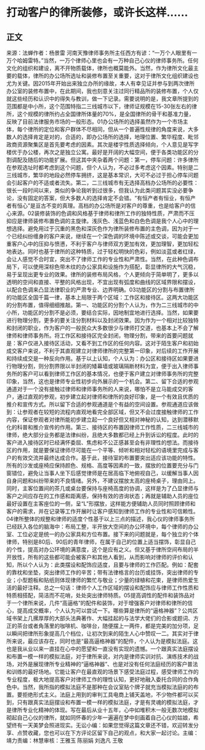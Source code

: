 # 打动客户的律所装修，或许长这样......
## 正文
来源：法蝉作者：杨景雷 河南天豫律师事务所主任西方有谚：“一万个人眼里有一万个哈姆雷特。”当然，一万个律师心里也会有一万种自己心仪的律师事务所。任何文化的组织和建设，离不开物质载体，律所也概莫能外。当然，作为律所文化最主要的载体，律所的办公场所选址和装修布置至关重要，这对于律所文化组织建设也尤为关键。因2015年开始出来独立办所的缘故，本人有幸见证并参与到两次律所办公室的装修布置中，在此期间，我也刻意关注过同行精品所的装修布置，个人仅就这些经历和认识中的得失与教训，做一下记录。需要说明的是，我文章所提到的范围都是中小所，这个范围特指二三线城市以下，律师证规模在15-30张左右的律所，这个规模的律所约占全国律所体量的70%，是全国律所的骨干和基准力量，反映了目前法律服务市场的一般形态。01办公场所的选择虽然作为一个市场主体，每个律所的定位和客户群体不尽相同，但从一个普遍性规律的角度来说，大多数人的选择肯定是对的，合适的，即办公场所的选择，地理位置、繁华程度、毗邻政商资源聚集区是首先要考虑的因素。其次是楼宇性质选择倾向，个人意见是写字楼优于办公楼，再次之是独立公寓。最好是开阔的大幅空间，便于各类功能区的分割调配及随后的功能扩展。但这其中夹杂着两个问题：第一，停车问题：许多律所在参观选址时都考虑到这个问题，但个人认为，不必过多考虑这个因素。特别是二三线城市，繁华的地段必然停车拥挤，这是基本常识，大可不必过于担心停车问题会引起客户的不适或者流失。第二，二三线城市有无选择高档办公场所的必要性：很长一段时间以来，类似的争论我听到过很多，但我认为此类问题其实没必要争论，没有固定的答案，但大多数人的选择肯定不会错。“有恒产者有恒业，有恒产者有恒心”是亘古不变的真理。高档的办公场所是对客户的尊重，也是给客户的信心来源。02装修装饰的色调和风格基于律师和律所工作的独特性质，严肃而不压抑应是律师装修布置色调的主旋律。浅灰色、浅蓝色和白色色调是我个人心中的理想选择。避免用过于沉重的黑色和深灰色作为律所装修布置的主色调，因为对于一个已经纠纷缠身的客户来说，继续在一个深色调的环境中陈述或交谈，可能会更加重客户心中的压抑与愤懑，不利于客户与律师双方更加有效，更加理智，更加轻松地表达。同时也基于律所的这种特质，过于轻松明快的色彩，例如淡蓝或者红绿，会让人感觉不合时宜，突出不了律师工作的专业性和严肃性。当然，在此种色调布局下，可以使用深棕色带木纹的办公家具和设施作为搭配，彰显律所的大气沉稳，易于呈现出更专业的效果。律所的装修布局风格，个人更倾向于简单明了，更多以透明的空间和直接、平整的风格出现，不宜出现有弧度和曲线的区域界限和摆设，以配合色调来凸显法律职业的严肃专业、边界明确。03功能区的分割与布置律所的功能区全国千篇一律，基本上局限于两个区域：工作区和接待区。这两大功能区的分割布置，值得细细推敲。第一、功能区的分割个人认为，作为二三线城市的中小所，功能区的分割不是必须，要结合实际，因地制宜地进行选择。当然，如果要进行物理分割，更多的要关注分割材料以及封闭效果。因为作为一个相对比较独特和封闭的职业，作为客户的一般民众大多数很少与律师打交道，也基本上不会了解律师和律师事务所。将工作区和接待区完全封闭，物理分割，带来的首要问题就是：客户仅进入接待区活动，又看不到工作区的任何内容。这对于陌生客户和初始成交客户来说，不利于其直观建立对律师律所的完整第一印象，对后续的工作开展和持续成交是一种反向作用。基于以上认知，个人认为：办公区和接待区如果要进行物理分割，则分割界限以半封闭的矮幕墙或玻璃隔断材料为宜，便于出入律师事务所的客户可以看到律师工作区的基本情况，也便于客户建立对律师事务所的完整印象，当然，这也是律师专业性初步向外展示的一个机会。第二、留下合适的参观通道对于一个没有接触过律师和律师事务所的人来说，哪怕不是立马能成交的客户，通过直观的参观，初步建立起对律师和律所的良好印象，是一个有效且优质的推介和宣传方式。所以留下合适的参观通道是个有益的空间设置。参观通道应该做到：让参观者在较短的流程内直观地看完全部区域，但又不会过度接触律师的工作内容，保证参观者对律所能初步建立起一个良好但又相对神秘的认知，达到潜移默化的科普和推介宣传的作用。第三、接待区的布置因律师工作性质，二三线城市的律师，绝大部分业务都是法律纠纷，且绝大多数都已经上升到诉讼的程度。此时的客户进入接待区时已经满怀委屈、焦虑和不公正感甚至会有非理性的想法。而接待区的作用，就是要保证律师尽可能在一个平等、倾听和相对轻松的语境里完成与客户的有效交流并最终达成合作。基于此，接待室的布置要突出适应该功能的特性。所有的沙发或座椅应保持颜色、规格、高度等因素的一致，摆放的位置要充分与门窗错位，避免让当事人坐下后感觉律师是在居高临下地俯视自己，以缓解当事人因自身问题和纠纷带来的不良情绪。另外，不建议摆放太高的座椅桌子，理由同上。同时，主客位置间的茶几或桌台要保持与座椅高度的协调，这样是为了凸显律师与客户之间应存在的工作感和距离感，保持有效的咨询状态；再就是辅助人员的座位最好设置在主客座位的一侧，呈“L”形摆放，这样能方便辅助人员同时照顾律师和客户的需求，并在记录等工作开展时让客户感知到律师工作的专业性和可信赖性。04律所整体的规整和律师的适度个性基于以上三点的描述，我心仪的律师事务所已经跃入各位的脑海中：布局工整，半开放大空间的办公环境中，每个律师的办公室、工位必定是统一的办公家具和方位布置。接下来的问题就是，每个独立的个体律师，特别是80后、90后的青年律师，在属于自己的位置上适当摆饰，彰显自己的个性，提高对办公环境的满意度，这个是应有之义。但又基于律所空间布局的半开放性，所有的这些都可能会被客户和其他人看到，从而影响对律师的评价和认知，所以个人认为：此类摆设和配饰应适度，且要与律师的工作匹配。例如：配套的靠枕和坐垫，突出律师工作的辛苦；带有法律格言的台历或挂饰，突出律师的专业；小型题板和贴纸则体现律师的繁忙与敬业；少量的绿植和花束，是律师热爱生活的最好注释。总之一句话：律师个人工作区域的摆设和配饰应与律师工作性质和特质相搭配，简洁而不花哨，处处突出律师特质。05提高调性的配件和装饰品对于一个律所来说，几件“高逼格”的配件和装饰，对于增强客户对律师和律所的信心，提高成交概率，个人认为可以尝试一下。哪些算是律所的“逼格神器”？公共区域书架上几摞厚厚的大部头法典著作、大幅挂起的与法学大佬们的合影或题词、方正的茶台或者角落里的咖啡机、咖啡台，随便摆上一两件，都是完美的加分项，足以瞬间把律所形象提高几个档位，让初次到来的陌生人心中赞叹一二。其实对于律所来说，最应该存在，同时也是“最高逼格神器”的配件，个人认为是模拟法庭。这也是我从业以来一直挂在心中的愿望和一直没有实现的遗憾。一个跟真实法庭摆设和布置一模一样的模拟法庭，对于律所来说，对内是律师实训对抗、演练技术的战场，对外是展现律所专业精神的“逼格神器”、也是对没有任何法庭经历的客户普法和训练的最好场地。它能让客户在最直观的场景下感受法庭过程，感受律师工作的专业程度，极大地提高客户对律师工作的理性认知，更好地融入委托合同的合作角色中。当然，我所指的模拟法庭不是那种在会议室贴个牌子就充当模拟法庭的的布置。要拒绝形式主义。法庭上用到的审判工具电商上铺天盖地，不少物件都可以买到，只有跟真实法庭摆设和布置一模一样的模拟法庭，才是有灵魂的模拟法庭，才是律所专业化精神的体现。写在最后从业十五年，心中如堆积木一般无数次地模拟砌起自己心仪的律所，就如同怀春的少年一遍遍在梦中刻画着自己心仪的姑娘，希望终有一天美梦会照进现实。无讼小编：如果您觉得这篇文章还不错，欢迎转发分享、点赞收藏，您也可以在下方评论区留下自己的观点，和大家一起讨论。主编：靖力责编：林慧审核：王雅玉 陈丽娟 刘逸凡 王敬